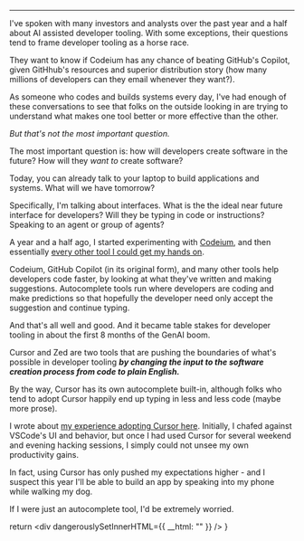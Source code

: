 --- 

I've spoken with many investors and analysts over the past year and a half about AI assisted developer tooling. With some exceptions, their questions tend to frame developer tooling 
as a horse race. 

They want to know if Codeium has any chance of beating GitHub's Copilot, given GitHhub's resources and superior distribution story (how many millions of developers can they email whenever they want?).

As someone who codes and builds systems every day, I've had enough of these conversations to see that folks on the outside looking in are trying to understand what makes one tool better or more effective than the other. 

*But that's not the most important question.*

The most important question is: how will developers create software in the future?  How will they *want to* create software?



<figcaption>Today, you can already talk to your laptop to build applications and systems. What will we have tomorrow?</figcaption>

Specifically, I'm talking about interfaces. What is the the ideal near future interface for developers? Will they be typing in code or instructions? Speaking to an agent or group of agents?

A year and a half ago, I started experimenting with [Codeium](/blog/codeium-review), and then essentially [every other tool I could get my hands on](/devtools).

Codeium, GitHub Copilot (in its original form), and many other tools help developers code faster, by looking at what they've written and making suggestions. Autocomplete tools run where developers are coding and make predictions so that hopefully 
the developer need only accept the suggestion and continue typing.

And that's all well and good. And it became table stakes for developer tooling in about the first 8 months of the GenAI boom. 

Cursor and Zed are two tools that are pushing the boundaries of what's possible in developer tooling ***by changing the input to the software creation process from code to plain English.***



By the way, Cursor has its own autocomplete built-in, although folks who tend to adopt Cursor happily end up typing in less and less code (maybe more prose).

I wrote about [my experience adopting Cursor here](/blog/cursor-review). Initially, I chafed against VSCode's UI and behavior, but once I had used Cursor for several weekend and evening hacking sessions, I simply 
could not unsee my own productivity gains. 

In fact, using Cursor has only pushed my expectations higher - and I suspect this year I'll be able to build an app by speaking into my phone while walking my dog.

If I were just an autocomplete tool, I'd be extremely worried.

  return <div dangerouslySetInnerHTML={{ __html: "" }} />
}
